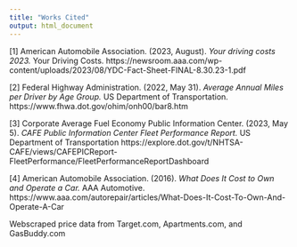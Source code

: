 ```yaml
---
title: "Works Cited"
output: html_document
---
```



[1] American Automobile Association. (2023, August). *Your driving costs 2023.* Your Driving Costs. https://newsroom.aaa.com/wp-content/uploads/2023/08/YDC-Fact-Sheet-FINAL-8.30.23-1.pdf 
 

[2] Federal Highway Administration. (2022, May 31). *Average Annual Miles per Driver by Age Group.* US Department of Transportation. https://www.fhwa.dot.gov/ohim/onh00/bar8.htm 


[3] Corporate Average Fuel Economy Public Information Center. (2023, May 5). *CAFE Public Information Center Fleet Performance Report.* US Department of Transportation https://explore.dot.gov/t/NHTSA-CAFE/views/CAFEPICReport-FleetPerformance/FleetPerformanceReportDashboard 
 

[4] American Automobile Association. (2016). *What Does It Cost to Own and Operate a Car.* AAA Automotive. https://www.aaa.com/autorepair/articles/What-Does-It-Cost-To-Own-And-Operate-A-Car 
 

Webscraped price data from Target.com, Apartments.com, and GasBuddy.com 

